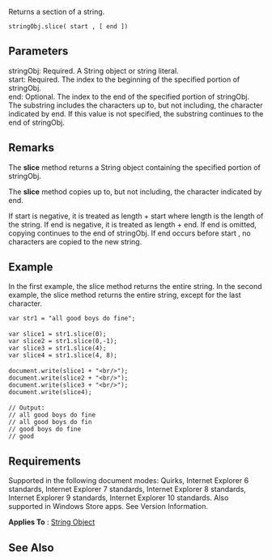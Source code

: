 Returns a section of a string.

 stringObj.slice( start , [ end ])

==Parameters==
; stringObj: Required. A String object or string literal.
; start: Required. The index to the beginning of the specified portion of stringObj.
; end: Optional. The index to the end of the specified portion of stringObj. The substring includes the characters up to, but not including, the character indicated by end. If this value is not specified, the substring continues to the end of stringObj.

==Remarks==
The '''slice''' method returns a String object containing the specified portion of stringObj.

The '''slice''' method copies up to, but not including, the character indicated by end.

If start is negative, it is treated as length + start where length is the length of the string. If end is negative, it is treated as length + end. If end is omitted, copying continues to the end of stringObj. If end occurs before start , no characters are copied to the new string.


==Example==
In the first example, the slice method returns the entire string. In the second example, the slice method returns the entire string, except for the last character.

 var str1 = "all good boys do fine";
 
 var slice1 = str1.slice(0);
 var slice2 = str1.slice(0,-1);
 var slice3 = str1.slice(4);
 var slice4 = str1.slice(4, 8);
 
 document.write(slice1 + "&lt;br/&gt;");
 document.write(slice2 + "&lt;br/&gt;");
 document.write(slice3 + "&lt;br/&gt;");
 document.write(slice4);
 
 // Output:
 // all good boys do fine
 // all good boys do fin
 // good boys do fine
 // good

==Requirements==
Supported in the following document modes: Quirks, Internet Explorer 6 standards, Internet Explorer 7 standards, Internet Explorer 8 standards, Internet Explorer 9 standards, Internet Explorer 10 standards. Also supported in Windows Store apps. See Version Information.

'''Applies To''' : [[Objects/String|String Object]]


==See Also==

              
